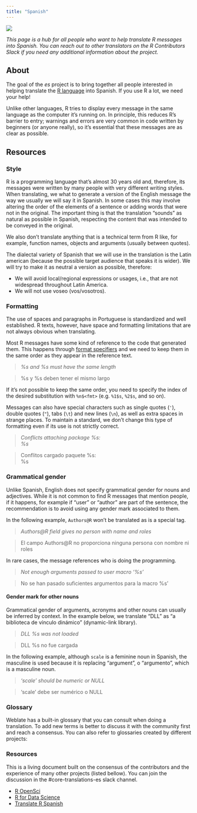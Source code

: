 ```yaml
---
title: "Spanish"
---
```


[![](https://translate.rx.studio/widgets/r-project/es/svg-badge.svg?native=1){fig-align="left" fig-alt="translation status"}](https://translate.rx.studio/languages/es/r-project/)

_This page is a hub for all people who want to help translate R messages into Spanish. You 
can reach out to other translators on the R Contributors Slack if you need any additional information about the project._

## About

The goal of the _es_ project is to bring together all people interested in helping translate the [R 
language](https://en.wikipedia.org/wiki/R_(programming_language)) into Spanish. If you use R a lot, we need your help!

Unlike other languages, R tries to display every message in the same language as the computer it's running on. 
In principle, this reduces R's barrier to entry; warnings and errors are very common in code written by beginners (or anyone really), so it's essential that these messages are as clear as possible.

## Resources

### Style

R is a programming language that's almost 30 years old and, therefore, its messages were written by many people with very different writing styles. 
When translating, we what to generate a version of the English message the way we usually we will say it in Spanish. 
In some cases this may involve altering the order of the elements of a sentence or adding words that were not in the original. The important thing is that the translation "sounds" as natural as possible in Spanish, respecting the content that was intended to be conveyed in the original.

We also don't translate anything that is a technical term from R like, for example, function names, objects and arguments (usually between quotes).

The dialectal variety of Spanish that we will use in the translation is the Latin american (because the possible target audience that speaks it is wider). We will try to make it as neutral a version as possible, therefore:

* We will avoid local/regional expressions or usages, i.e., that are not widespread throughout Latin America.
* We will not use voseo (vos/vosotros).

### Formatting

The use of spaces and paragraphs in Portuguese is standardized and well established. R texts, however, have space and 
formatting limitations that are not always obvious when translating.

Most R messages have some kind of reference to the code that generated them. This happens through [format 
specifiers](https://cplusplus.com/reference/cstdio/printf/) and we need to keep them in the same order as they appear in 
the reference text.

> _%s and %s must have the same length_

> %s y %s deben tener el mismo largo

If it's not possible to keep the same order, you need to specify the index of the desired substitution with `%n$<fmt>` 
(e.g. `%1$s`, `%2$s`, and so on).

Messages can also have special characters such as single quotes (`'`), double quotes (`"`), tabs (`\t`) and new lines 
(`\n`), as well as extra spaces in strange places. To maintain a standard, we don't change this type of formatting even 
if its use is not strictly correct.

> _Conflicts attaching package %s:<br>%s_

> Conflitos cargado paquete %s:<br>%s

### Grammatical gender

Unlike Spanish, English does not specify grammatical gender for nouns and adjectives. While it is not common to find R messages that mention people, if it happens, for example if "user" or "author" are part of the sentence, the recommendation is to avoid using any gender mark associated to them. 

In the following example, `Authors@R` won't be translated as is a special tag.

> _Authors@R field gives no person with name and roles_

> El campo Authors@R no proporciona ninguna persona con nombre ni roles

In rare cases, the message references who is doing the programming. 

> _Not enough arguments passed to user macro '%s'_

> No se han pasado suficientes argumentos para la macro %s'

#### Gender mark for other nouns

Grammatical gender of arguments, acronyms and other nouns can usually be inferred by context. In the example below, we 
translate "DLL" as "a biblioteca de vínculo dinámico" (dynamic-link library).

> _DLL %s was not loaded_

> DLL %s no fue cargada

In the following example, although `scale` is a feminine noun in Spanish, the masculine is used because it is replacing 
"argument", o "argumento", which is a masculine noun.

> _'scale' should be numeric or NULL_

> 'scale' debe ser numérico o NULL

### Glossary

Weblate has a built-in glossary that you can consult when doing a translation. To add new terms is better to discuss it 
with the community first and reach a consensus. You can also refer to glossaries created by different projects:

### Resources 

This is a living document built on the consensus of the contributors and the experience of many other projects (listed bellow). You can join the discussion in the #core-translations-es slack channel.

* [R OpenSci](https://github.com/ropensci-review-tools/glossary/blob/master/glossary.csv)
* [R for Data Science](https://github.com/cienciadedatos/documentacion-traduccion-r4ds/blob/master/orientaciones-traduccion.md)
* [Translate R Spanish](https://github.com/angelasanzo/TranslateR_Spanish/)
